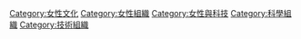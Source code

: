 {{Commonscat|Women's organizations}}

[[Category:女性文化|Category:女性文化]]
[[Category:女性組織|Category:女性組織]]
[[Category:女性與科技|Category:女性與科技]]
[[Category:科學組織|Category:科學組織]]
[[Category:技術組織|Category:技術組織]]